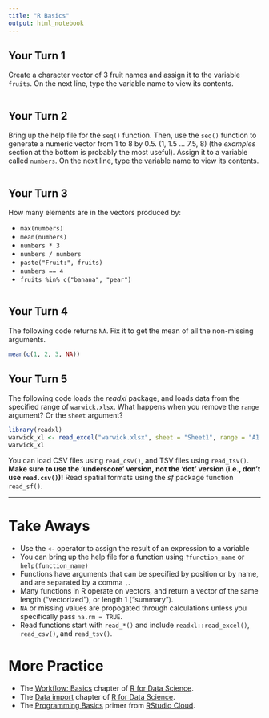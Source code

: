 ```yaml
---
title: "R Basics"
output: html_notebook
---
```


## Your Turn 1

Create a character vector of 3 fruit names and assign it to the variable `fruits`. On the next line, type the variable name to view its contents.

```r

```

## Your Turn 2

Bring up the help file for the `seq()` function. Then, use the `seq()` function to generate a numeric vector from 1 to 8 by 0.5. (1, 1.5 ... 7.5, 8) (the _examples_ section at the bottom is probably the most useful). Assign it to a variable called `numbers`. On the next line, type the variable name to view its contents.

```r

```

## Your Turn 3

How many elements are in the vectors produced by:

- `max(numbers)`
- `mean(numbers)`
- `numbers * 3`
- `numbers / numbers`
- `paste("Fruit:", fruits)`
- `numbers == 4`
- `fruits %in% c("banana", "pear")`

```r

```

## Your Turn 4

The following code returns `NA`. Fix it to get the mean of all the non-missing arguments.

```r
mean(c(1, 2, 3, NA))
```

## Your Turn 5

The following code loads the _readxl_ package, and loads data from the specified range of `warwick.xlsx`. What happens when you remove the `range` argument? Or the `sheet` argument?

```r
library(readxl)
warwick_xl <- read_excel("warwick.xlsx", sheet = "Sheet1", range = "A1:AR1845")
warwick_xl
```

You can load CSV files using `read_csv()`, and TSV files using `read_tsv()`. __Make sure to use the 'underscore' version, not the 'dot' version (i.e., don't use `read.csv()`)!__ Read spatial formats using the _sf_ package function `read_sf()`.

***

# Take Aways

- Use the `<-` operator to assign the result of an expression to a variable
- You can bring up the help file for a function using `?function_name` or `help(function_name)`
- Functions have arguments that can be specified by position or by name, and are separated by a comma `,`.
- Many functions in R operate on vectors, and return a vector of the same length ("vectorized"), or length 1 ("summary").
- `NA` or missing values are propogated through calculations unless you specifically pass `na.rm = TRUE`.
- Read functions start with `read_*()` and include `readxl::read_excel()`, `read_csv()`, and `read_tsv()`.

# More Practice

- The [Workflow: Basics](https://r4ds.had.co.nz/workflow-basics.html) chapter of [R for Data Science](https://r4ds.had.co.nz).
- The [Data import](https://r4ds.had.co.nz/data-import.html) chapter of [R for Data Science](https://r4ds.had.co.nz).
- The [Programming Basics](https://rstudio.cloud/learn/primers/1.2) primer from [RStudio Cloud](https://rstudio.cloud/).

